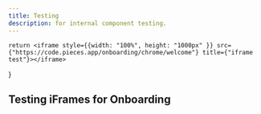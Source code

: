 ---
title: Testing
description: for internal component testing.
---

    return <iframe style={{width: "100%", height: "1000px" }} src={"https://code.pieces.app/onboarding/chrome/welcome"} title={"iframe test"}></iframe>
}

## Testing iFrames for Onboarding

<Frame></Frame>